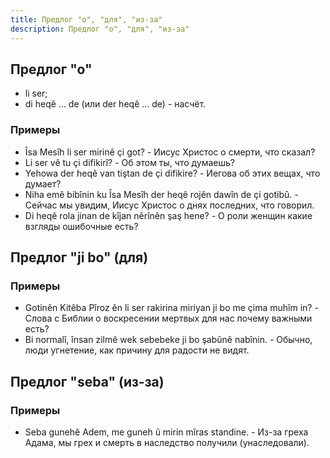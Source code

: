 ```yaml
---
title: Предлог "о", "для", "из-за"
description: Предлог "о", "для", "из-за"
---
```


## Предлог "о"
* li ser;
* di heqê ... de (или der heqê ... de) - насчёт.

### Примеры
* Îsa Mesîh li ser mirinê çi got? - Иисус Христос о смерти, что сказал?
* Li ser vê tu çi difikirî? - Об этом ты, что думаешь?
* Yehowa der heqê van tiştan de çi difikire? - Иегова об этих вещах, что думает?
* Niha emê bibînin ku Îsa Mesîh der heqê rojên dawîn de çi gotibû. - Сейчас мы увидим, Иисус Христос о днях последних, что говорил.
* Di heqê rola jinan de kîjan nêrînên şaş hene? - О роли женщин какие взгляды ошибочные есть?

## Предлог "ji bo" (для)
### Примеры
* Gotinên Kitêba Pîroz ên li ser rakirina miriyan ji bo me çima muhîm in? - Слова с Библии о воскресении мертвых для нас почему важными есть?
* Bi normalî, însan zilmê wek sebebeke ji bo şabûnê nabînin. - Обычно, люди угнетение, как причину для радости не видят.

## Предлог "seba" (из-за)
### Примеры
* Seba gunehê Adem, me guneh û mirin mîras standine. - Из-за греха Адама, мы грех и смерть в наследство получили (унаследовали).